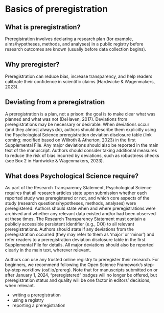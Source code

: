 # Basics of preregistration

## What is preregistration?

Preregistration involves declaring a research plan (for example, aims/hypotheses, methods, and analyses) in a public registry before research outcomes are known (usually before data collection begins). 

## Why preregister?

Preregistration can reduce bias, increase transparency, and help readers calibrate their confidence in scientific claims (Hardwicke & Wagenmakers, 2023). 

## Deviating from a preregistration

A preregistration is a plan, not a prison: the goal is to make clear what was planned and what was not (DeHaven, 2017). Deviations from preregistrations may be necessary or desirable. When deviations occur (and they almost always do), authors should describe them explicitly using the Psychological Science preregistration deviation disclosure table (link coming; modified based on Willroth & Atherton, 2023) in the first Supplemental File. Any major deviations should also be reported in the main text of the manuscript. Authors should consider taking additional measures to reduce the risk of bias incurred by deviations, such as robustness checks (see Box 2 in Hardwicke & Wagenmakers, 2023).

## What does Psychological Science require?

As part of the Research Transparency Statement, Psychological Science requires that all research articles state upon submission whether each reported study was preregistered or not, and which core aspects of the study (research questions/hypotheses, methods, analyses) were preregistered. Authors should state when and where preregistrations were archived and whether any relevant data existed and/or had been observed at these times. The Research Transparency Statement must contain a publicly accessible persistent identifier (e.g., DOI) to all relevant preregistrations. Authors should state if any deviations from the preregistration occurred (they may refer to them as ‘major’ or ‘minor’) and refer readers to a preregistration deviation disclosure table in the first Supplemental File for details. All major deviations should also be reported clearly in the main text, wherever relevant.

Authors can use any trusted online registry to preregister their research. For beginners, we recommend following the Open Science Framework’s step-by-step workflow (osf.io/prereg). Note that for manuscripts submitted on or after January 1, 2024, “preregistered” badges will no longer be offered, but preregistration status and quality will be one factor in editors’ decisions, when relevant.

* writing a preregistration
* using a registry
* reporting a preregistration


